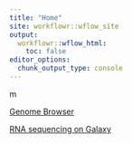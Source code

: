```yaml
---
title: "Home"
site: workflowr::wflow_site
output:
  workflowr::wflow_html:
    toc: false
editor_options:
  chunk_output_type: console
---
```


m


[Genome Browser](genomebrowser_for_lab.html)

[RNA sequencing on Galaxy](RNAseq_for_lab.html)
